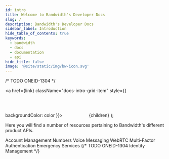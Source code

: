 ```yaml
---
id: intro
title: Welcome to Bandwidth's Developer Docs
slug: /
description: Bandwidth's Developer Docs
sidebar_label: Introduction
hide_table_of_contents: true
keywords:
  - bandwidth
  - docs
  - documentation
  - api
hide_title: false
image: '@site/static/img/bw-icon.svg'
---
```


/* TODO ONEID-1304
*/

  <a href={link} className="docs-intro-grid-item" style={{
          backgroundColor: color
      }}>
      <Svg width='75px' height='75px' />
      <span className="docs-intro-grid-item-title">{children}</span>
  </a>
);

Here you will find a number of resources pertaining to Bandwidth's different product APIs.

<div className="docs-intro-grid">
    <Product color="#079CEE" link="/docs/account" Svg={accountSvg}>Account Management</Product>
    <Product color="#652B51" link="/docs/numbers" Svg={numbersSvg}>Numbers</Product>
    <Product color="#9a59c5" link="/docs/voice" Svg={voiceSvg}>Voice</Product>
    <Product color="#00bf8c" link="/docs/messaging" Svg={messagingSvg}>Messaging</Product>
    <Product color="#194F7A" link="/docs/webrtc" Svg={webRtcSvg}>WebRTC</Product>
    <Product color="#106149" link="/docs/mfa" Svg={mfaSvg}>Multi-Factor Authentication</Product>
    <Product color="#ff6f47" link="/docs/emergency" Svg={emergencySvg}>Emergency Services</Product>
    {/* TODO ONEID-1304
    <Product color="#18ADFF" link="/docs/identity" Svg={identitySvg}>Identity Management</Product>
    */}
</div>
